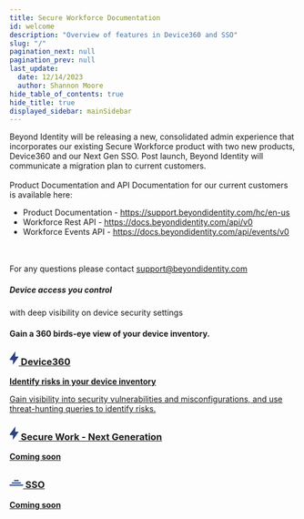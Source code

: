 ```yaml
---
title: Secure Workforce Documentation
id: welcome
description: "Overview of features in Device360 and SSO"
slug: "/"
pagination_next: null
pagination_prev: null
last_update:
  date: 12/14/2023
  author: Shannon Moore
hide_table_of_contents: true
hide_title: true
displayed_sidebar: mainSidebar
---
```



<Admonition type="caution" icon="" title="">
Beyond Identity will be releasing a new, consolidated admin experience that incorporates our existing Secure Workforce product with two new products, Device360 and our Next Gen SSO. Post launch, Beyond Identity will communicate a migration plan to current customers. 
<br></br>
Product Documentation and API Documentation for our current customers is available here:
<ul>
<li>Product Documentation - <a href="https://support.beyondidentity.com"><ins>https://support.beyondidentity.com/hc/en-us </ins></a>
</li>
<li>Workforce Rest API - <a href="/api/v0"><ins>https://docs.beyondidentity.com/api/v0</ins></a>
</li>
<li>Workforce Events API - <a href="/api/events/v0"><ins>https://docs.beyondidentity.com/api/events/v0</ins></a>
</li>
</ul>
<br></br>
For any questions please contact <a href="mailto:support@beyondidentity.com"><ins>support@beyondidentity.com</ins></a>
</Admonition>

<div class="intro-visual">
  <Row wrap={true}>
    <Col flex="1 1 600px">
      <div class="intro-text">
        <h5>
          Device access you control
          <br />
        </h5>
        <p class="intro-text">
           with deep visibility on device security settings
        </p>
        <h4 class="intro-text">
          Gain a 360 birds-eye view of your device inventory.
        </h4>
      </div>
    </Col>
    <Col flex="1 0 250px">
      <div></div>
    </Col>
  </Row>
</div>

<section class="intro-cards">
  <div class="container intro-cards">
    <Stack direction={{ xs: "column", sm: "row" }} spacing={3}>
      <div>
        <div class="card intro-card">
          <a href="/docs/device360">
            <div class="card__header">
              <h3>
                <svg
                  width="16"
                  height="24"
                  viewBox="0 0 16 24"
                  fill="blue"
                  xmlns="http://www.w3.org/2000/svg"
                  style={{ marginRight: "8px", transform: "translateY(4px)" }}
                >
                  <path
                    d="M16 9H9.82999L10.29 0.290001C10.4 0.1 10.2 -0.1 10.1 0L0 14C-0.1 14.1 0 14.3 0.2 14.4L6.17001 15.5L5.71 22.71C5.7 22.9 5.9 23.1 6.1 23L16 9C16.1 8.9 16.1 8.7 16 8.6L16 9Z"
                    fill="#2b4281"
                    fillRule="evenodd"
                    clipRule="evenodd"
                  />
                </svg>
                Device360
              </h3>
            </div>
            <div class="card__body">
              <p>
                <b>Identify risks in your device inventory</b>
              </p>
              <p>
                Gain visibility into security vulnerabilities and misconfigurations, and use threat-hunting queries to identify risks.
              </p>
            </div>
          </a>
        </div>
      </div>
      <div>
        <div class="card intro-card">
          <a href="#">
            <div class="card__header">
              <h3>
                <svg
                  width="16"
                  height="24"
                  viewBox="0 0 16 24"
                  fill="blue"
                  xmlns="http://www.w3.org/2000/svg"
                  style={{ marginRight: "8px", transform: "translateY(4px)" }}
                >
                  <path
                    d="M16 9H9.82999L10.29 0.290001C10.4 0.1 10.2 -0.1 10.1 0L0 14C-0.1 14.1 0 14.3 0.2 14.4L6.17001 15.5L5.71 22.71C5.7 22.9 5.9 23.1 6.1 23L16 9C16.1 8.9 16.1 8.7 16 8.6L16 9Z"
                    fill="#2b4281"
                    fillRule="evenodd"
                    clipRule="evenodd"
                  />
                </svg>
                Secure Work - Next Generation
              </h3>
            </div>
            <div class="card__body">
              <p>
                <b>Coming soon</b>
              </p>
            </div>
          </a>
        </div>
      </div>
      <div>
        <div class="card intro-card">
          <a href="#">
            <div class="card__header">
              <h3>
                <svg
                  width="24"
                  height="24"
                  viewBox="0 0 24 24"
                  fill="none"
                  xmlns="http://www.w3.org/2000/svg"
                  style={{ marginRight: "8px", transform: "translateY(2px)" }}
                >
                  <path
                    d="M8,10 L16,10 L16,12 L8,12 L8,10
                      M4,14 L12,14 L12,16 L4,16 L4,14 M12,14 L20,14 L20,16 L12,16 L12,14
                      M0,18 L8,18 L8,20 L0,20 L0,18 M8,18 L16,18 L16,20 L8,20 L8,18 M16,18 L24,18 L24,20 L16,20 L16,18"
                    fill="#2b4281"
                  />
                </svg>
                SSO
              </h3>
            </div>
            <div class="card__body">
              <p>
                <strong>Coming soon</strong>
              </p>
            </div>
          </a>
        </div>
      </div>
    </Stack>

  </div>
</section>